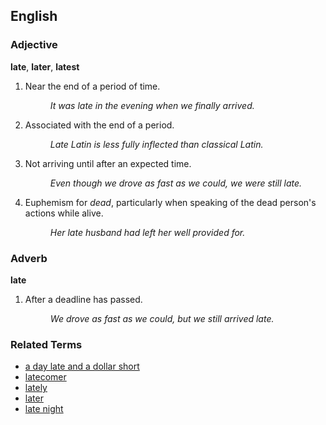 ==English==

===Adjective===
'''late''', '''later''', '''latest'''

# Near the end of a period of time.
#: ''It was late in the evening when we finally arrived.''
# Associated with the end of a period.
#: ''Late Latin is less fully inflected than classical Latin.''
# Not arriving until after an expected time.
#: ''Even though we drove as fast as we could, we were still late.''
# Euphemism for ''dead'', particularly when speaking of the dead person's actions while alive.
#: ''Her late husband had left her well provided for.''

===Adverb===
'''late'''

# After a deadline has passed.
#: ''We drove as fast as we could, but we still arrived late.''

===Related Terms===
*[[a day late and a dollar short]]
*[[latecomer]]
*[[lately]]
*[[later]]
*[[late night]]